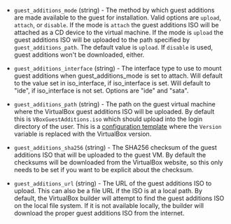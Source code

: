 <!-- Code generated from the comments of the GuestAdditionsConfig struct in builder/virtualbox/common/guest_additions_config.go; DO NOT EDIT MANUALLY -->

- `guest_additions_mode` (string) - The method by which guest additions are
  made available to the guest for installation. Valid options are `upload`,
  `attach`, or `disable`. If the mode is `attach` the guest additions ISO will
  be attached as a CD device to the virtual machine. If the mode is `upload`
  the guest additions ISO will be uploaded to the path specified by
  `guest_additions_path`. The default value is `upload`. If `disable` is used,
  guest additions won't be downloaded, either.

- `guest_additions_interface` (string) - The interface type to use to mount guest additions when
  guest_additions_mode is set to attach. Will default to the value set in
  iso_interface, if iso_interface is set. Will default to "ide", if
  iso_interface is not set. Options are "ide" and "sata".

- `guest_additions_path` (string) - The path on the guest virtual machine
   where the VirtualBox guest additions ISO will be uploaded. By default this
   is `VBoxGuestAdditions.iso` which should upload into the login directory of
   the user. This is a [configuration
   template](/docs/templates/legacy_json_templates/engine) where the `Version`
   variable is replaced with the VirtualBox version.

- `guest_additions_sha256` (string) - The SHA256 checksum of the guest
   additions ISO that will be uploaded to the guest VM. By default the
   checksums will be downloaded from the VirtualBox website, so this only needs
   to be set if you want to be explicit about the checksum.

- `guest_additions_url` (string) - The URL of the guest additions ISO
   to upload. This can also be a file URL if the ISO is at a local path. By
   default, the VirtualBox builder will attempt to find the guest additions ISO
   on the local file system. If it is not available locally, the builder will
   download the proper guest additions ISO from the internet.
